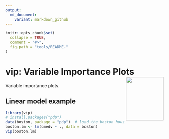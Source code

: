 ```yaml
---
output:
  md_document:
    variant: markdown_github
---
```


<!-- README.md is generated from README.Rmd. Please edit that file -->

```r
knitr::opts_chunk$set(
  collapse = TRUE,
  comment = "#>",
  fig.path = "tools/README-"
)
```

# vip: Variable Importance Plots <img src="tools/vip-logo.png" align="right" width="120" height="139" />

Variable importance plots.


## Linear model example

```r
library(vip)
# install.packages("pdp")
data(boston, package = "pdp")  # load the boston housing data
boston.lm <- lm(cmedv ~ ., data = boston)
vip(boston.lm)
```

